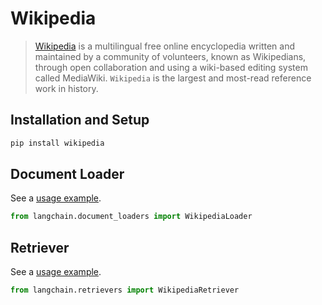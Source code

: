 # Wikipedia

>[Wikipedia](https://wikipedia.org/) is a multilingual free online encyclopedia written and maintained by a community of volunteers, known as Wikipedians, through open collaboration and using a wiki-based editing system called MediaWiki. `Wikipedia` is the largest and most-read reference work in history.


## Installation and Setup

```bash
pip install wikipedia
```



## Document Loader

See a [usage example](/docs/modules/data_io/document_loaders/integrations/wikipedia.ipynb).

```python
from langchain.document_loaders import WikipediaLoader
```

## Retriever

See a [usage example](/docs/modules/data_io/retrievers/integrations/wikipedia.ipynb).

```python
from langchain.retrievers import WikipediaRetriever
```
